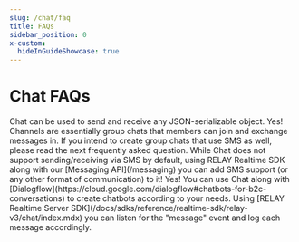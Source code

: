 ```yaml
---
slug: /chat/faq
title: FAQs
sidebar_position: 0
x-custom:
  hideInGuideShowcase: true
---
```



# Chat FAQs

<AccordionGroup>
  <Accordion title="Can Chat only send and receive text messages?">
    Chat can be used to send and receive any JSON-serializable object.
  </Accordion>

  <Accordion title="Does Chat support group chats?">
    Yes! Channels are essentially group chats that members can join and exchange messages in. If you intend to create group chats that use SMS as well, please read the next frequently asked question.
  </Accordion>

  <Accordion title="Does Chat support sending/receiving via SMS?">
    While Chat does not support sending/receiving via SMS by default, using RELAY Realtime SDK along with our [Messaging API](/messaging) you can add SMS support (or any other format of communication) to it!
  </Accordion>

  <Accordion title="Can we use Chat to build a chatbot?">
    Yes! You can use Chat along with [Dialogflow](https://cloud.google.com/dialogflow#chatbots-for-b2c-conversations) to create chatbots according to your needs.
  </Accordion>

  <Accordion title="Can Chat messages be logged?">
    Using [RELAY Realtime Server SDK](/docs/sdks/reference/realtime-sdk/relay-v3/chat/index.mdx) you can listen for the "message" event and log each message accordingly.
  </Accordion>
</AccordionGroup>
